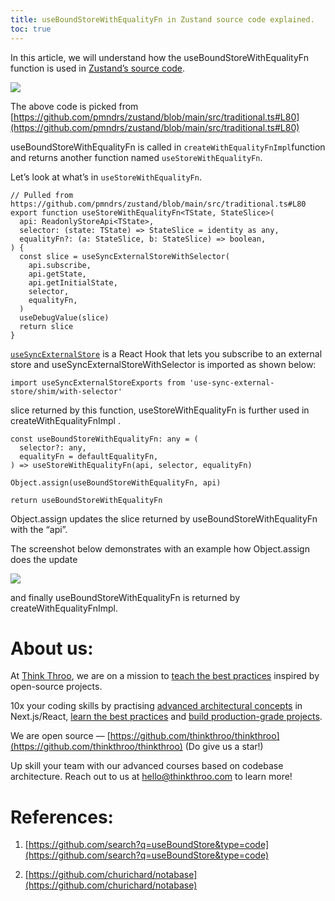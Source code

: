 ```yaml
---
title: useBoundStoreWithEqualityFn in Zustand source code explained.
toc: true
---
```


In this article, we will understand how the useBoundStoreWithEqualityFn function is used in [Zustand’s source code](https://github.com/pmndrs/zustand/blob/main/src/traditional.ts#L80).

![](https://miro.medium.com/v2/resize:fit:875/1*P7a8HFLXH0pDgCiWLoJcRA.png)

The above code is picked from [https://github.com/pmndrs/zustand/blob/main/src/traditional.ts#L80](https://github.com/pmndrs/zustand/blob/main/src/traditional.ts#L80)

useBoundStoreWithEqualityFn is called in `createWithEqualityFnImpl`function and returns another function named `useStoreWithEqualityFn`.

Let’s look at what’s in `useStoreWithEqualityFn`.

```plaintext
// Pulled from https://github.com/pmndrs/zustand/blob/main/src/traditional.ts#L80
export function useStoreWithEqualityFn<TState, StateSlice>(
  api: ReadonlyStoreApi<TState>,
  selector: (state: TState) => StateSlice = identity as any,
  equalityFn?: (a: StateSlice, b: StateSlice) => boolean,
) {
  const slice = useSyncExternalStoreWithSelector(
    api.subscribe,
    api.getState,
    api.getInitialState,
    selector,
    equalityFn,
  )
  useDebugValue(slice)
  return slice
}
```

[`useSyncExternalStore`](https://react.dev/reference/react/useSyncExternalStore) is a React Hook that lets you subscribe to an external store and useSyncExternalStoreWithSelector is imported as shown below:

```plaintext
import useSyncExternalStoreExports from 'use-sync-external-store/shim/with-selector'
```

slice returned by this function, useStoreWithEqualityFn is further used in createWithEqualityFnImpl .

```plaintext
const useBoundStoreWithEqualityFn: any = (
  selector?: any,
  equalityFn = defaultEqualityFn,
) => useStoreWithEqualityFn(api, selector, equalityFn)

Object.assign(useBoundStoreWithEqualityFn, api)

return useBoundStoreWithEqualityFn
```

Object.assign updates the slice returned by useBoundStoreWithEqualityFn with the “api”.

The screenshot below demonstrates with an example how Object.assign does the update

![](https://miro.medium.com/v2/resize:fit:875/1*5Bjk2iqVbP1d0g1TFt_2Lw.png)

and finally useBoundStoreWithEqualityFn is returned by createWithEqualityFnImpl.

# **About us:**

At [Think Throo](https://thinkthroo.com/), we are on a mission to [teach the best practices](https://app.thinkthroo.com/best-practices) inspired by open-source projects.

10x your coding skills by practising [advanced architectural concepts](https://app.thinkthroo.com/architecture) in Next.js/React, [learn the best practices](https://app.thinkthroo.com/best-practices) and [build production-grade projects](https://app.thinkthroo.com/production-grade-projects).

We are open source — [https://github.com/thinkthroo/thinkthroo](https://github.com/thinkthroo/thinkthroo) (Do give us a star!)

Up skill your team with our advanced courses based on codebase architecture. Reach out to us at hello@thinkthroo.com to learn more!

# **References:**

1. [https://github.com/search?q=useBoundStore&type=code](https://github.com/search?q=useBoundStore&type=code)
    
2. [https://github.com/churichard/notabase](https://github.com/churichard/notabase)
    

[  
](https://medium.com/tag/javascript?source=post_page-----8af3bf276010--------------------------------)
